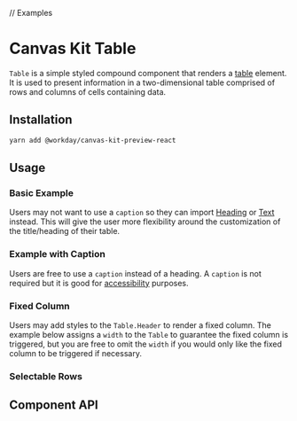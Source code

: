 // Examples

<Meta title="Preview/Table" component={Table} />

# Canvas Kit Table

`Table` is a simple styled compound component that renders a
[table](https://developer.mozilla.org/en-US/docs/Web/HTML/Element/table) element. It is used to
present information in a two-dimensional table comprised of rows and columns of cells containing
data.

## Installation

```sh
yarn add @workday/canvas-kit-preview-react
```

## Usage

### Basic Example

Users may not want to use a `caption` so they can import [Heading](/components/text/heading/) or
[Text](/components/text/text/) instead. This will give the user more flexibility around the
customization of the title/heading of their table.

<ExampleCodeBlock code={BasicWithHeading} />

### Example with Caption

Users are free to use a `caption` instead of a heading. A `caption` is not required but it is good
for
[accessibility](https://developer.mozilla.org/en-US/docs/Web/HTML/Element/table#accessibility_concerns)
purposes.

<ExampleCodeBlock code={Basic} />

### Fixed Column

Users may add styles to the `Table.Header` to render a fixed column. The example below assigns a
`width` to the `Table` to guarantee the fixed column is triggered, but you are free to omit the
`width` if you would only like the fixed column to be triggered if necessary.

<ExampleCodeBlock code={FixedColumn} />

### Selectable Rows

<ExampleCodeBlock code={SelectableRows} />

## Component API

<SymbolDoc name="Table" fileName="/preview-react/" />
